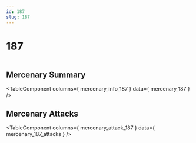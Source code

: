 ```yaml
---
id: 187
slug: 187
---
```



# 187

<div style = {{ display: "flex" }}>
    <Image img={require('@site/static/img/mercenaries/illust/thum_char_view_n_187.jpg')}/>
    
</div>

## Mercenary Summary

<TableComponent
  columns={ mercenary_info_187 }
  data={ mercenary_187 }
/>

## Mercenary Attacks

<TableComponent
  columns={ mercenary_attack_187 }
  data={ mercenary_187_attacks }
/>